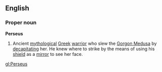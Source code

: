 ==English==
===Proper noun===
'''Perseus'''
# Ancient [[mythological]] [[Greek]] [[warrior]] who slew the [[Gorgon Medusa]] by [[decapitating]] her. He knew where to strike by the means of using his [[shield]] as a [[mirror]] to see her face.

[[gl:Perseus]]